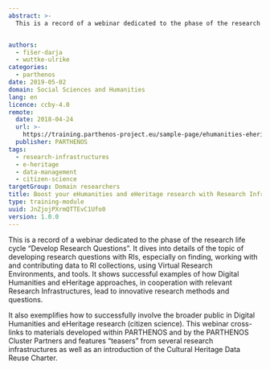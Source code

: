 ```yaml
---
abstract: >-
  This is a record of a webinar dedicated to the phase of the research life cycle “Develop Research Questions”. It dives into details of the topic of developing research questions with RIs, especially on finding, working with and contributing data to RI collections, using Virtual Research Environments, and tools.


authors:
  - fišer-darja
  - wuttke-ulrike
categories:
  - parthenos
date: 2019-05-02
domain: Social Sciences and Humanities
lang: en
licence: ccby-4.0
remote:
  date: 2018-04-24
  url: >-
    https://training.parthenos-project.eu/sample-page/ehumanities-eheritage-webinar-series/webinar-boost-your-ehumanities-and-eheritage-research-with-research-infrastructures/
  publisher: PARTHENOS
tags:
  - research-infrastructures
  - e-heritage
  - data-management
  - citizen-science
targetGroup: Domain researchers
title: Boost your eHumanities and eHeritage research with Research Infrastructures
type: training-module
uuid: JnZjojPXrmQTTEvC1Ufo0
version: 1.0.0
---
```


This is a record of a webinar dedicated to the phase of the research life cycle “Develop Research Questions”. It dives into details of the topic of developing research questions with RIs, especially on finding, working with and contributing data to RI collections, using Virtual Research Environments, and tools. It shows successful examples of how Digital Humanities and eHeritage approaches, in cooperation with relevant Research Infrastructures, lead to innovative research methods and questions.

It also exemplifies how to successfully involve the broader public in Digital Humanities and eHeritage research (citizen science). This webinar cross-links to materials developed within PARTHENOS and by the PARTHENOS Cluster Partners and features “teasers” from several research infrastructures as well as an introduction of the Cultural Heritage Data Reuse Charter.

<ExternalResource title="Interested in learning more?" subtitle="Check out Boost your eHumanities and eHeritage research with Research Infrastructures on PARTHENOS" url="https://training.parthenos-project.eu/sample-page/ehumanities-eheritage-webinar-series/webinar-boost-your-ehumanities-and-eheritage-research-with-research-infrastructures/" />
